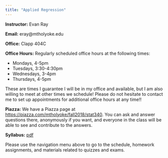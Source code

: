 ```yaml
---
title: "Applied Regression"
---
```


**Instructor:** Evan Ray

**Email:** eray@mtholyoke.edu

**Office:** Clapp 404C

**Office Hours:** Regularly scheduled office hours at the following times:

 * Mondays, 4-5pm
 * Tuesdays, 3:30-4:30pm
 * Wednesdays, 3-4pm
 * Thursdays, 4-5pm

These are times I guarantee I will be in my office and available, but I am also willing to meet at other times we schedule! Please do not hesitate to contact me to set up appointments for additional office hours at any time!!

<!--**Evening Group Work**: We have scheduled rooms for evening group work, with TAs available to help with questions, on **days to be determined**.  These sessions will meet in **room to be determined**.-->

**Piazza:** We have a Piazza page at [https://piazza.com/mtholyoke/fall2018/stat340](https://piazza.com/mtholyoke/fall2018/stat340).  You can ask and answer questions there, anonymously if you want, and everyone in the class will be able to see and contribute to the answers.

**Syllabus:** [pdf](syllabus/syllabus_stat_340.pdf)

Please use the navigation menu above to go to the schedule, homework assignments, and materials related to quizzes and exams.
